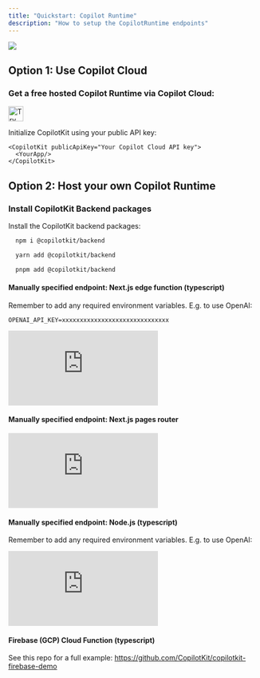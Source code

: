 ```yaml
---
title: "Quickstart: Copilot Runtime"
description: "How to setup the CopilotRuntime endpoints"
---
```



<img
  referrerPolicy="no-referrer-when-downgrade"
  src="https://static.scarf.sh/a.png?x-pxid=ffc9f65d-0186-4575-b065-61d62ea9d7d3"
/>

## Option 1: Use Copilot Cloud

### Get a free hosted Copilot Runtime via Copilot Cloud:

<a href="https://go.copilotkit.ai/cloud"> <img src="https://github.com/CopilotKit/CopilotKit/assets/131273140/7f6159ad-d86b-4f38-9219-88312800a7f7" alt="Try Copilot Cloud" height="30"/> </a>

Initialize CopilotKit using your public API key:

```
<CopilotKit publicApiKey="Your Copilot Cloud API key">
  <YourApp/>
</CopilotKit>
```

## Option 2: Host your own Copilot Runtime

### Install CopilotKit Backend packages

Install the CopilotKit backend packages:

<CodeGroup>

```bash npm
  npm i @copilotkit/backend
```

```bash yarn
  yarn add @copilotkit/backend
```

```bash pnpm
  pnpm add @copilotkit/backend
```

</CodeGroup>

#### Manually specified endpoint: Next.js edge function (typescript)

Remember to add any required environment variables. E.g. to use OpenAI:

```env .env.local
OPENAI_API_KEY=xxxxxxxxxxxxxxxxxxxxxxxxxxxxxx
```

<iframe
  frameBorder="0"
  scrolling="no"
  style={{ width: "100%", height: "205px" }}
  allow="clipboard-write"
  src="https://emgithub.com/iframe.html?target=https%3A%2F%2Fgithub.com%2FCopilotKit%2FCopilotKit%2Fblob%2Fmain%2FCopilotKit%2Fscripts%2Fqa%2Flib%2Fnext%2Froute.ts&style=default&type=code&showBorder=on&showLineNumbers=on&showFileMeta=on&showFullPath=on&showCopy=on"
></iframe>

#### Manually specified endpoint: Next.js pages router

<iframe frameBorder="0" scrolling="no" style={{ width: "100%", height: "331px" }} allow="clipboard-write" src="https://emgithub.com/iframe.html?target=https%3A%2F%2Fgithub.com%2FCopilotKit%2FCopilotKit%2Fblob%2Fmain%2FCopilotKit%2Fscripts%2Fqa%2Flib%2Fnext-pages%2Fcopilotkit.ts&style=default&type=code&showBorder=on&showLineNumbers=on&showFileMeta=on&showFullPath=on&showCopy=on"></iframe>

#### Manually specified endpoint: Node.js (typescript)

Remember to add any required environment variables. E.g. to use OpenAI:

<iframe
  frameBorder="0"
  scrolling="no"
  style={{ width: "100%", height: "541px" }}
  allow="clipboard-write"
  src="https://emgithub.com/iframe.html?target=https%3A%2F%2Fgithub.com%2FCopilotKit%2FCopilotKit%2Fblob%2Fmain%2FCopilotKit%2Fscripts%2Fqa%2Flib%2Fnode%2Fserver.js&style=default&type=code&showBorder=on&showLineNumbers=on&showFileMeta=on&showFullPath=on&showCopy=on"
></iframe>

#### Firebase (GCP) Cloud Function (typescript)

See this repo for a full example: https://github.com/CopilotKit/copilotkit-firebase-demo
